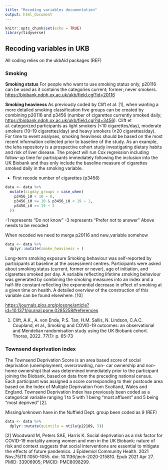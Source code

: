 ```yaml
---
title: "Recoding variables documentation"
output: html_document
---
```


```r
knitr::opts_chunk$set(echo = TRUE)
library(tidyverse)
```

## Recoding variables in UKB

All coding relies on the ukbAid packages (REF)

### Smoking

**Smoking status** For people who want to use smoking status only,
p20116 can be used as it contains the categories current; former; never
smokers. <https://biobank.ndph.ox.ac.uk/ukb/field.cgi?id=20116>

**Smoking heaviness** As previously coded by Clift et al. [1], when
wanting a more detailed smoking classification five groups can be
created by combining p20116 and p3456 (number of cigarettes currently
smoked daily; <https://biobank.ndph.ox.ac.uk/ukb/field.cgi?id=3456>).
Clift et al. categorized participants as light smokers (\<10
cigarettes/day), moderate smokers (10--19 cigarettes/day) and heavy
smokers (≥20 cigarettes/day). For time to event analyses, smoking
heaviness should be based on the most recent information collected prior
to baseline of the study. As an example, the leha repository is a
prospective cohort study investigating dietary habits and risk of liver
disease. The project will run Cox regression including follow-up time
for participants immediately following the inclusion into the UK Biobank
and thus only include the baseline measure of cigarettes smoked daily in
the smoking variable.

-   First recode number of cigarettes (p3456)

```r
data <- data %>%
  mutate(cigday_groups = case_when(
    p3456_i0 < 10 ~ 0,
    p3456_i0 >= 10 & p3456_i0 < 19 ~ 1,
    p3456_i0 >= 19 ~ 2
  ))
```

-1 represents "Do not know" -3 represents "Prefer not to answer" Above
needs to be recoded

When recoded we need to merge p20116 and new_variable somehow

```r
data <- data %>% 
  dplyr::mutate(smoke_heaviness = )
```

Long-term smoking exposure Smoking behaviour was self-reported by
participants at baseline at the assessment centres. Participants were
asked about smoking status (current, former or never), age of
initiation, and cigarettes smoked per day. A variable reflecting
lifetime smoking behaviour was generated by combining the smoking
measures into an index and a half-life constant reflecting the
exponential decrease in effect of smoking at a given time on health. A
detailed overview of the construction of this variable can be found
elsewhere. [10]

<https://journals.plos.org/plosone/article?id=10.1371/journal.pone.0285258#references>

1.  Clift, A.K., A. von Ende, P.S. Tan, H.M. Sallis, N. Lindson, C.A.C.
    Coupland, et al., Smoking and COVID-19 outcomes: an observational
    and Mendelian randomisation study using the UK Biobank cohort.
    Thorax, 2022. 77(1): p. 65-73

### Townsend deprivation index

The Townsend Deprivation Score is an area based score of social
deprivation (unemployment, overcrowding, non- car ownership and non-
home ownership) that was determined immediately prior to the participant
joining the Biobank, based on data from the preceding national census.
Each participant was assigned a score corresponding to their postcode
area based on the Index of Multiple Deprivation from Scotland, Wales and
England. Townsend Deprivation Index has previously been coded as a
categorical variable ranging 1 to 5 with 1 being "most affluent" and 5
being "most deprived" [2].

Missing/unknown have in the Nuffield Dept. group been coded as 9 (REF)

```r
data <- data %>% 
  dplyr::mutate(quintile = ntile(p22189, 5))
```

[2] Woodward M, Peters SAE, Harris K. Social deprivation as a risk
factor for COVID-19 mortality among women and men in the UK Biobank:
nature of risk and context suggests that social interventions are
essential to mitigate the effects of future pandemics. J Epidemiol
Community Health. 2021 Nov;75(11):1050-1055. doi:
10.1136/jech-2020-215810. Epub 2021 Apr 27. PMID: 33906905; PMCID:
PMC8098299.
